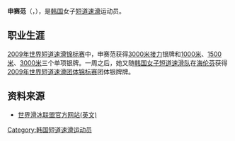 {{MedalTableTop}}
{{MedalSport | 女子[[短道速滑|短道速滑]]}}
{{MedalCountry|{{KOR}}}}
{{MedalCompetition | [[世界短道速滑锦标赛|世界锦标赛]]}}
{{MedalGold | [[2008年世界短道速滑锦标赛|2008年江陵]] | [[2008年世界短道速滑锦标赛|3000米接力]]}}
{{MedalSilver | [[2009年世界短道速滑锦标赛|2009年维也纳]] | [[2009年世界短道速滑锦标赛|3000米接力]]}}
{{MedalBronze | 2009年维也纳 | [[2009年世界短道速滑锦标赛|1000米]]}}
{{MedalBronze | 2009年维也纳 | [[2009年世界短道速滑锦标赛|1500米]]}}
{{MedalBronze | 2009年维也纳 | [[2009年世界短道速滑锦标赛|3000米]]}}
{{MedalCompetition | [[世界短道速滑团体锦标赛|世界团体锦标赛]]}}
{{MedalSilver | [[世界短道速滑团体锦标赛|2009年海伦芬]] | [[世界短道速滑团体锦标赛|团体]]}}
{{MedalSilver | [[世界短道速滑团体锦标赛|2008年哈尔滨]] | [[世界短道速滑团体锦标赛|团体]]}}
{{MedalCompetition | [[世界大学生运动会|世界大学生运动会]]}}
{{MedalGold | [[2011年冬季世界大学生运动会|2011年埃尔祖鲁姆]] | [[2011年冬季世界大学生运动会|3000米接力]]}}
{{MedalCompetition | [[世界少年短道速滑锦标赛|世界少年锦标赛]]}}
{{MedalSilver | [[世界少年短道速滑锦标赛|2007年姆拉达-博莱斯拉夫]] | [[世界少年短道速滑锦标赛|全能]]}}
{{MedalBottom}}

'''申赛范'''（{{kor|신새봄}}，{{bd|1992年|2月28日|catIdx=Shin Sae-Bom}}），是[[韩国|韩国]]女子[[短道速滑|短道速滑]]运动员。

==职业生涯==
[[2009年世界短道速滑锦标赛|2009年世界短道速滑锦标赛]]中，申赛范获得[[2009年世界短道速滑锦标赛|3000米接力]]银牌和[[2009年世界短道速滑锦标赛|1000米]]、[[2009年世界短道速滑锦标赛|1500米]]、[[2009年世界短道速滑锦标赛|3000米]]三个单项银牌。一周之后，她又随[[韩国女子短道速滑队|韩国女子短道速滑队]]在[[海伦芬|海伦芬]]获得[[世界短道速滑团体锦标赛|2009年世界短道速滑团体锦标赛]]团体银牌牌。

==资料来源==
*[http://www.sportresult.com/federations/ISU/ShortTrack/Bio.aspx?ath=7162&evt=11210100000030 世界滑冰联盟官方网站(英文)] {{Wayback|url=http://www.sportresult.com/federations/ISU/ShortTrack/Bio.aspx?ath=7162&evt=11210100000030 |date=20090512162244 }}

{{DEFAULTSORT:Shin Sae-Bom}}
[[Category:韩国短道速滑运动员|Category:韩国短道速滑运动员]]
{{korea-bio-stub}}